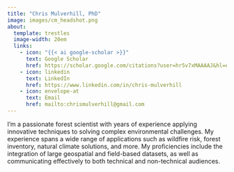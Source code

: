 ```yaml
---
title: "Chris Mulverhill, PhD"
image: images/cm_headshot.png
about:
  template: trestles
  image-width: 20em
  links: 
    - icon: "{{< ai google-scholar >}}"
      text: Google Scholar
      href: https://scholar.google.com/citations?user=hr5v7xMAAAAJ&hl=en
    - icon: linkedin
      text: LinkedIn
      href: https://www.linkedin.com/in/chris-mulverhill
    - icon: envelope-at
      text: Email
      href: mailto:chrismulverhill@gmail.com
---
```


I'm a passionate forest scientist with years of experience applying innovative techniques to solving complex environmental challenges. My experience spans a wide range of applications such as wildfire risk, forest inventory, natural climate solutions, and more. My proficiencies include the integration of large geospatial and field-based datasets, as well as communicating effectively to both technical and non-technical audiences.
